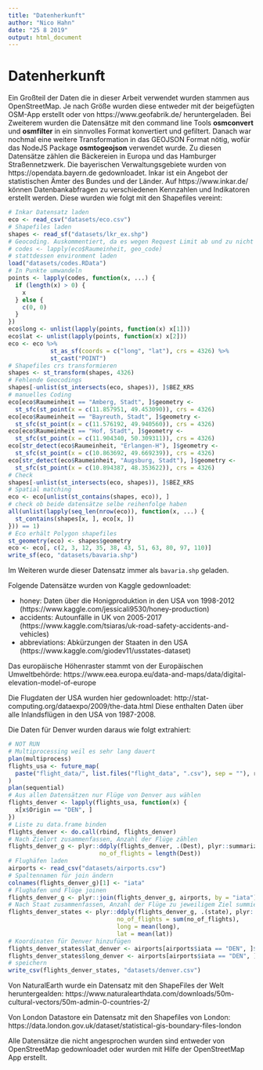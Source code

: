 ```yaml
---
title: "Datenherkunft"
author: "Nico Hahn"
date: "25 8 2019"
output: html_document
---
```


# Datenherkunft
Ein Großteil der Daten die in dieser Arbeit verwendet wurden stammen aus OpenStreetMap. Je nach Größe wurden diese entweder mit der beigefügten OSM-App erstellt oder von https://www.geofabrik.de/ heruntergeladen. Bei Zweiterem wurden die Datensätze mit den command line Tools **osmconvert** und **osmfilter** in ein sinnvolles Format konvertiert und gefiltert. Danach war nochmal eine weitere Transformation in das GEOJSON Format nötig, wofür das NodeJS Package **osmtogeojson** verwendet wurde. Zu diesen Datensätze zählen die Bäckereien in Europa und das Hamburger Straßennetzwerk.
Die bayerischen Verwaltungsgebiete wurden von https://opendata.bayern.de gedownloadet. Inkar ist ein Angebot der statistischen Ämter des Bundes und der Länder. Auf https://www.inkar.de/ können Datenbankabfragen zu verschiedenen Kennzahlen und Indikatoren erstellt werden. Diese wurden wie folgt mit den Shapefiles vereint:
```r
# Inkar Datensatz laden
eco <- read_csv("datasets/eco.csv")
# Shapefiles laden
shapes <- read_sf("datasets/lkr_ex.shp")
# Geocoding. Auskommentiert, da es wegen Request Limit ab und zu nicht funktioniert
# codes <- lapply(eco$Raumeinheit, geo_code)
# stattdessen environment laden
load("datasets/codes.RData")
# In Punkte umwandeln
points <- lapply(codes, function(x, ...) {
  if (length(x) > 0) {
    x
  } else {
    c(0, 0)
  }
})
eco$long <- unlist(lapply(points, function(x) x[1]))
eco$lat <- unlist(lapply(points, function(x) x[2]))
eco <- eco %>%
            st_as_sf(coords = c("long", "lat"), crs = 4326) %>%
            st_cast("POINT")
# Shapefiles crs transformieren
shapes <- st_transform(shapes, 4326)
# Fehlende Geocodings
shapes[-unlist(st_intersects(eco, shapes)), ]$BEZ_KRS
# manuelles Coding
eco[eco$Raumeinheit == "Amberg, Stadt", ]$geometry <-
  st_sfc(st_point(x = c(11.857951, 49.453090)), crs = 4326)
eco[eco$Raumeinheit == "Bayreuth, Stadt", ]$geometry <-
  st_sfc(st_point(x = c(11.576192, 49.940560)), crs = 4326)
eco[eco$Raumeinheit == "Hof, Stadt", ]$geometry <-
  st_sfc(st_point(x = c(11.904340, 50.309311)), crs = 4326)
eco[str_detect(eco$Raumeinheit, "Erlangen-H"), ]$geometry <-
  st_sfc(st_point(x = c(10.863692, 49.669239)), crs = 4326)
eco[str_detect(eco$Raumeinheit, "Augsburg, Stadt"), ]$geometry <-
  st_sfc(st_point(x = c(10.894387, 48.353622)), crs = 4326)
# Check
shapes[-unlist(st_intersects(eco, shapes)), ]$BEZ_KRS
# Spatial matching
eco <- eco[unlist(st_contains(shapes, eco)), ]
# check ob beide datensätze selbe reihenfolge haben
all(unlist(lapply(seq_len(nrow(eco)), function(x, ...) {
  st_contains(shapes[x, ], eco[x, ])
})) == 1)
# Eco erhält Polygon shapefiles
st_geometry(eco) <- shapes$geometry
eco <- eco[, c(2, 3, 12, 35, 38, 43, 51, 63, 80, 97, 110)]
write_sf(eco, "datasets/bavaria.shp")
```

Im Weiteren wurde dieser Datensatz immer als `bavaria.shp` geladen.

Folgende Datensätze wurden von Kaggle gedownloadet:
  
  * honey: Daten über die Honigproduktion in den USA von 1998-2012 (https://www.kaggle.com/jessicali9530/honey-production)
  * accidents: Autounfälle in UK von 2005-2017 (https://www.kaggle.com/tsiaras/uk-road-safety-accidents-and-vehicles)
  * abbreviations: Abkürzungen der Staaten in den USA (https://www.kaggle.com/giodev11/usstates-dataset)

Das europäische Höhenraster stammt von der Europäischen Umweltbehörde: https://www.eea.europa.eu/data-and-maps/data/digital-elevation-model-of-europe

Die Flugdaten der USA wurden hier gedownloadet: http://stat-computing.org/dataexpo/2009/the-data.html
Diese enthalten Daten über alle Inlandsflügen in den USA von 1987-2008.

Die Daten für Denver wurden daraus wie folgt extrahiert:
```r
# NOT RUN
# Multiprocessing weil es sehr lang dauert
plan(multiprocess)
flights_usa <- future_map(
  paste("flight_data/", list.files("flight_data", ".csv"), sep = ""), read_csv
)
plan(sequential)
# Aus allen Datensätzen nur Flüge von Denver aus wählen
flights_denver <- lapply(flights_usa, function(x) {
  x[x$Origin == "DEN", ]
})
# Liste zu data.frame binden
flights_denver <- do.call(rbind, flights_denver)
# Nach Zielort zusammenfassen, Anzahl der Flüge zählen
flights_denver_g <- plyr::ddply(flights_denver, .(Dest), plyr::summarize,
                          no_of_flights = length(Dest))
# Flughäfen laden
airports <- read_csv("datasets/airports.csv")
# Spaltennamen für join ändern
colnames(flights_denver_g)[1] <- "iata"
# Flughafen und Flüge joinen
flights_denver_g <- plyr::join(flights_denver_g, airports, by = "iata")
# Nach Staat zusammenfassen, Anzahl der Flüge zu jeweiligem Ziel summieren
flights_denver_states <- plyr::ddply(flights_denver_g, .(state), plyr::summarize,
                               no_of_flights = sum(no_of_flights),
                               long = mean(long),
                               lat = mean(lat))
# Koordinaten für Denver hinzufügen
flights_denver_states$lat_denver <- airports[airports$iata == "DEN", ]$lat
flights_denver_states$long_denver <- airports[airports$iata == "DEN", ]$long
# speichern
write_csv(flights_denver_states, "datasets/denver.csv")
```

Von NaturalEarth wurde ein Datensatz mit den ShapeFiles der Welt heruntergealden: https://www.naturalearthdata.com/downloads/50m-cultural-vectors/50m-admin-0-countries-2/

Von London Datastore ein Datensatz mit den Shapefiles von London: https://data.london.gov.uk/dataset/statistical-gis-boundary-files-london

Alle Datensätze die nicht angesprochen wurden sind entweder von OpenStreetMap gedownloadet oder wurden mit Hilfe der OpenStreetMap App erstellt.